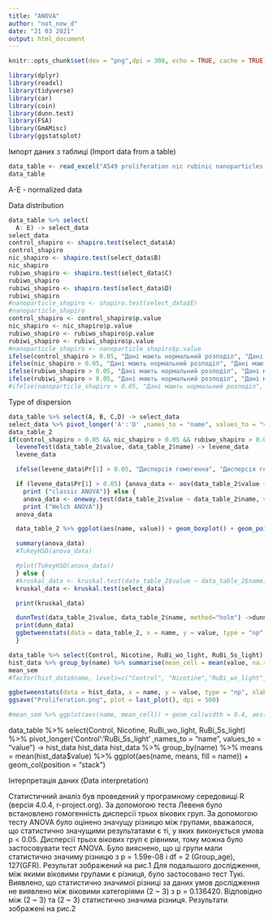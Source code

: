 ---
title: "ANOVA"
author: "not_now_d"
date: "21 03 2021"
output: html_document
---

```{r setup, include=FALSE}
knitr::opts_chunk$set(dev = "png",dpi = 300, echo = TRUE, cache = TRUE)

library(dplyr)
library(readxl)
library(tidyverse)
library(car)
library(coin)
library(dunn.test)
library(FSA)
library(GmAMisc)
library(ggstatsplot)
```

Імпорт даних з таблиці (Import data from a table)

```{r}
data_table <- read_excel("A549 proliferation nic rubinic nanoparticles 1 con.xlsx")
data_table
```
A-E - normalized data

Data distribution
```{r}
data_table %>% select(
  A: E) -> select_data
select_data
control_shapiro <- shapiro.test(select_data$A)
control_shapiro
nic_shapiro <- shapiro.test(select_data$B)
nic_shapiro
rubiwo_shapiro <- shapiro.test(select_data$C)
rubiwo_shapiro
rubiwi_shapiro <- shapiro.test(select_data$D)
rubiwi_shapiro
#nanoparticle_shapiro <- shapiro.test(select_data$E)
#nanoparticle_shapiro
control_shapiro <- control_shapiro$p.value
nic_shapiro <- nic_shapiro$p.value
rubiwo_shapiro <- rubiwo_shapiro$p.value
rubiwi_shapiro <- rubiwi_shapiro$p.value
#nanoparticle_shapiro <- nanoparticle_shapiro$p.value
ifelse(control_shapiro > 0.05, "Дані мають нормальний розподіл", "Дані мають не нормальний розподіл")
ifelse(nic_shapiro > 0.05, "Дані мають нормальний розподіл", "Дані мають не нормальний розподіл")
ifelse(rubiwo_shapiro > 0.05, "Дані мають нормальний розподіл", "Дані мають не нормальний розподіл")
ifelse(rubiwi_shapiro > 0.05, "Дані мають нормальний розподіл", "Дані мають не нормальний розподіл")
#ifelse(nanoparticle_shapiro > 0.05, "Дані мають нормальний розподіл", "Дані мають не нормальний розподіл")
```
Type of dispersion
```{r}
data_table %>% select(A, B, C,D) -> select_data
select_data %>% pivot_longer('A':'D' ,names_to = "name", values_to = "value", values_drop_na = TRUE) -> data_table_2
data_table_2
if(control_shapiro > 0.05 && nic_shapiro > 0.05 && rubiwo_shapiro > 0.05 && rubiwi_shapiro > 0.05) {
  leveneTest(data_table_2$value, data_table_2$name) -> levene_data
  levene_data

  ifelse(levene_data$Pr[1] > 0.05, "Дисперсія гомогенна", "Дисперсія гетерогенна")

  if (levene_data$Pr[1] > 0.05) {anova_data <- aov(data_table_2$value ~ data_table_2$name)
    print ("classic ANOVA")} else {
    anova_data <- oneway.test(data_table_2$value ~ data_table_2$name, var.equal = FALSE)
    print ("Welch ANOVA")}
  anova_data

  data_table_2 %>% ggplot(aes(name, value)) + geom_boxplot() + geom_point(alpha = 0.2)

  summary(anova_data)
  #TukeyHSD(anova_data)

  #plot(TukeyHSD(anova_data))
  } else {
  #kruskal_data <- kruskal.test(data_table_2$value ~ data_table_2$name)
  kruskal_data <- kruskal.test(select_data)

  print(kruskal_data)

  dunnTest(data_table_2$value, data_table_2$name, method="holm") ->dunn_data
  print(dunn_data)
  ggbetweenstats(data = data_table_2, x = name, y = value, type = "np", xlab = "", ylab = "a.u.", notch = TRUE)
  }
```

```{r}
data_table %>% select(Control, Nicotine, RuBi_wo_light, RuBi_5s_light) %>% rename("Rubi-nicotine" = RuBi_wo_light, "Released nicotine" = RuBi_5s_light) %>% pivot_longer('Control':'Released nicotine' ,names_to = "name", values_to = "value") -> hist_data
hist_data %>% group_by(name) %>% summarise(mean_cell = mean(value, na.rm = TRUE), sem_cell = sd(value, na.rm = TRUE)/sqrt(length(value))) -> mean_sem
mean_sem
#factor(hist_data$name, levels=c("Control", "Nicotine","RuBi_wo_light", "RuBi_5s_light")) -> hist_data$name

ggbetweenstats(data = hist_data, x = name, y = value, type = "np", xlab = "", ylab = "percentage (%)", sort = "descending")
ggsave("Proliferation.png", plot = last_plot(), dpi = 500)
```

```{r}
#mean_sem %>% ggplot(aes(name, mean_cell)) + geom_col(width = 0.4, aes(fill  = name)) + theme_bw() + geom_errorbar(aes(ymax = mean_cell + sem_cell, ymin = mean_cell - sem_cell), width = 0.1)
```

data_table %>% select(Control, Nicotine, RuBi_wo_light, RuBi_5s_light) %>% pivot_longer('Control':'RuBi_5s_light' ,names_to = "name", values_to = "value") -> hist_data hist_data hist_data %>% group_by(name) %>% means = mean(hist_data\$value) %>% ggplot(aes(name, means, fill = name)) + geom_col(position = "stack")

Інтерпретація даних (Data interpretation)

Статистичний аналіз був проведений у програмному середовищі R (версія 4.0.4, r-project.org). За допомогою теста Левеня було встановлено гомогенність дисперсії трьох вікових груп. За допомогою тесту ANOVA було оцінено значущу різницю між групами, вважалося, що статистично значущими результатами є ті, у яких виконується умова p \< 0.05. Дисперсії трьох вікових груп є рівними, тому можна було застосовувати тест ANOVA. Було вияснено, що ці групи мали статистично значиму різницю з p = 1.59e-08 і df = 2 (Group_age), 127(GFR). Результат зображений на рис.1 Для подальшого дослідження, між якими віковими групами є різниця, було застосовано тест Тукі. Виявлено, що статистично значимої різниці за даних умов дослідження не виявлено між віковими категоріями (2 \~ 3) з p = 0.136420. Відповідно між (2 \~ 3) та (2 \~ 3) статистично значима різниця. Результати зображені на рис.2
